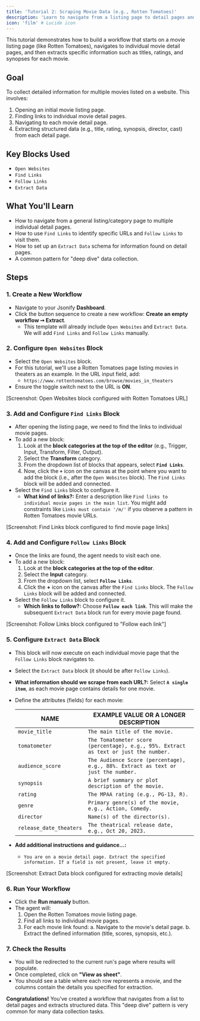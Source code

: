 ```yaml
---
title: 'Tutorial 2: Scraping Movie Data (e.g., Rotten Tomatoes)'
description: 'Learn to navigate from a listing page to detail pages and extract structured movie information.'
icon: 'film' # Lucide icon
---
```


This tutorial demonstrates how to build a workflow that starts on a movie listing page (like Rotten Tomatoes), navigates to individual movie detail pages, and then extracts specific information such as titles, ratings, and synopses for each movie.

## Goal

To collect detailed information for multiple movies listed on a website. This involves:
1. Opening an initial movie listing page.
2. Finding links to individual movie detail pages.
3. Navigating to each movie detail page.
4. Extracting structured data (e.g., title, rating, synopsis, director, cast) from each detail page.

## Key Blocks Used

* `Open Websites`
* `Find Links`
* `Follow Links`
* `Extract Data`

## What You'll Learn

* How to navigate from a general listing/category page to multiple individual detail pages.
* How to use `Find Links` to identify specific URLs and `Follow Links` to visit them.
* How to set up an `Extract Data` schema for information found on detail pages.
* A common pattern for "deep dive" data collection.

## Steps

### 1. Create a New Workflow

* Navigate to your Jsonify **Dashboard**.
* Click the button sequence to create a new workflow: **Create an empty workflow ➙ Extract**.
  * This template will already include `Open Websites` and `Extract Data`. We will add `Find Links` and `Follow Links` manually.

### 2. Configure `Open Websites` Block

* Select the `Open Websites` block.
* For this tutorial, we'll use a Rotten Tomatoes page listing movies in theaters as an example. In the URL input field, add:
  * `https://www.rottentomatoes.com/browse/movies_in_theaters`
* Ensure the toggle switch next to the URL is **ON**.

[Screenshot: Open Websites block configured with Rotten Tomatoes URL]

### 3. Add and Configure `Find Links` Block

* After opening the listing page, we need to find the links to individual movie pages.
* To add a new block:
    1. Look at the **block categories at the top of the editor** (e.g., Trigger, Input, Transform, Filter, Output).
    2. Select the **Transform** category.
    3. From the dropdown list of blocks that appears, select **`Find Links`**.
    4. Now, click the **`+`** icon on the canvas at the point where you want to add the block (i.e., after the `Open Websites` block). The `Find Links` block will be added and connected.
* Select the `Find Links` block to configure it.
  * **What kind of links?:** Enter a description like `Find links to individual movie pages in the main list`. You might add constraints like `Links must contain '/m/'` if you observe a pattern in Rotten Tomatoes movie URLs.

[Screenshot: Find Links block configured to find movie page links]

### 4. Add and Configure `Follow Links` Block

* Once the links are found, the agent needs to visit each one.
* To add a new block:
    1. Look at the **block categories at the top of the editor**.
    2. Select the **Input** category.
    3. From the dropdown list, select **`Follow Links`**.
    4. Click the **+** icon on the canvas after the `Find Links` block. The `Follow Links` block will be added and connected.
* Select the `Follow Links` block to configure it.
  * **Which links to follow?:** Choose **`Follow each link`**. This will make the subsequent `Extract Data` block run for every movie page found.

[Screenshot: Follow Links block configured to "Follow each link"]

### 5. Configure `Extract Data` Block

* This block will now execute on each individual movie page that the `Follow Links` block navigates to.
* Select the `Extract Data` block (it should be after `Follow Links`).
* **What information should we scrape from each URL?:** Select **`A single item`**, as each movie page contains details for one movie.
* Define the attributes (fields) for each movie:

  | NAME             | EXAMPLE VALUE OR A LONGER DESCRIPTION                                                                 |
  | ---------------- | ----------------------------------------------------------------------------------------------------- |
  | `movie_title`    | `The main title of the movie.`                                                                        |
  | `tomatometer`    | `The Tomatometer score (percentage), e.g., 95%. Extract as text or just the number.`                  |
  | `audience_score` | `The Audience Score (percentage), e.g., 88%. Extract as text or just the number.`                     |
  | `synopsis`       | `A brief summary or plot description of the movie.`                                                   |
  | `rating`         | `The MPAA rating (e.g., PG-13, R).`                                                                   |
  | `genre`          | `Primary genre(s) of the movie, e.g., Action, Comedy.`                                                |
  | `director`       | `Name(s) of the director(s).`                                                                         |
  | `release_date_theaters` | `The theatrical release date, e.g., Oct 20, 2023.`                                             |

* **Add additional instructions and guidance...:**
  * `You are on a movie detail page. Extract the specified information. If a field is not present, leave it empty.`

[Screenshot: Extract Data block configured for extracting movie details]

### 6. Run Your Workflow

* Click the **Run manualy** button.
* The agent will:
  1. Open the Rotten Tomatoes movie listing page.
  2. Find all links to individual movie pages.
  3. For each movie link found:
     a. Navigate to the movie's detail page.
     b. Extract the defined information (title, scores, synopsis, etc.).

### 7. Check the Results

* You will be redirected to the current run's page where results will populate.
* Once completed, click on **"View as sheet"**.
* You should see a table where each row represents a movie, and the columns contain the details you specified for extraction.

**Congratulations!** You've created a workflow that navigates from a list to detail pages and extracts structured data. This "deep dive" pattern is very common for many data collection tasks.